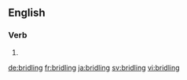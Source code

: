 
==English==

===Verb===
{{head|en|present participle}}

# {{present participle of|bridle|lang=en}}

[[de:bridling]]
[[fr:bridling]]
[[ja:bridling]]
[[sv:bridling]]
[[vi:bridling]]